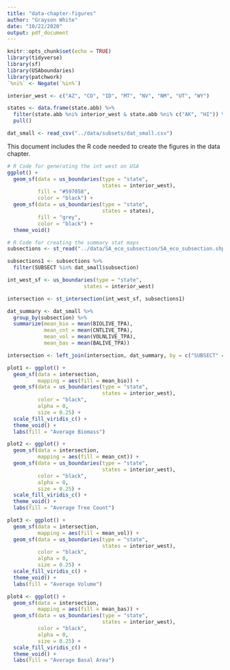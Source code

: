 ```yaml
---
title: "data-chapter-figures"
author: "Grayson White"
date: "10/22/2020"
output: pdf_document
---
```


```r
knitr::opts_chunk$set(echo = TRUE)
library(tidyverse)
library(sf)
library(USAboundaries)
library(patchwork)
`%ni%` <- Negate(`%in%`)

interior_west <- c("AZ", "CO", "ID", "MT", "NV", "NM", "UT", "WY")

states <- data.frame(state.abb) %>%
  filter(state.abb %ni% interior_west & state.abb %ni% c("AK", "HI")) %>%
  pull()

dat_small <- read_csv("../data/subsets/dat_small.csv")
```

This document includes the R code needed to create the figures in the data chapter. 

```r
# R Code for generating the int west on USA
ggplot() +
  geom_sf(data = us_boundaries(type = "state",
                               states = interior_west),
          fill = "#597058",
          color = "black") +
  geom_sf(data = us_boundaries(type = "state",
                               states = states),
          fill = "grey",
          color = "black") +
  theme_void()
```

```r
# R Code for creating the summary stat maps
subsections <- st_read("../data/SA_eco_subsection/SA_eco_subsection.shp", quiet = TRUE)

subsections1 <- subsections %>%
  filter(SUBSECT %in% dat_small$subsection)

int_west_sf <- us_boundaries(type = "state",
                         states = interior_west)

intersection <- st_intersection(int_west_sf, subsections1)

dat_summary <- dat_small %>%
  group_by(subsection) %>%
  summarize(mean_bio = mean(BIOLIVE_TPA),
            mean_cnt = mean(CNTLIVE_TPA),
            mean_vol = mean(VOLNLIVE_TPA),
            mean_bas = mean(BALIVE_TPA))

intersection <- left_join(intersection, dat_summary, by = c("SUBSECT" = "subsection"))

plot1 <- ggplot() +
  geom_sf(data = intersection,
          mapping = aes(fill = mean_bio)) +
  geom_sf(data = us_boundaries(type = "state",
                               states = interior_west),
          color = "black",
          alpha = 0,
          size = 0.25) +
  scale_fill_viridis_c() +
  theme_void() +
  labs(fill = "Average Biomass")

plot2 <- ggplot() +
  geom_sf(data = intersection,
          mapping = aes(fill = mean_cnt)) +
  geom_sf(data = us_boundaries(type = "state",
                               states = interior_west),
          color = "black",
          alpha = 0,
          size = 0.25) +
  scale_fill_viridis_c() +
  theme_void() +
  labs(fill = "Average Tree Count")

plot3 <- ggplot() +
  geom_sf(data = intersection,
          mapping = aes(fill = mean_vol)) +
  geom_sf(data = us_boundaries(type = "state",
                               states = interior_west),
          color = "black",
          alpha = 0,
          size = 0.25) +
  scale_fill_viridis_c() +
  theme_void() +
  labs(fill = "Average Volume")

plot4 <- ggplot() +
  geom_sf(data = intersection,
          mapping = aes(fill = mean_bas)) +
  geom_sf(data = us_boundaries(type = "state",
                               states = interior_west),
          color = "black",
          alpha = 0,
          size = 0.25) +
  scale_fill_viridis_c() +
  theme_void() +
  labs(fill = "Average Basal Area")
```


